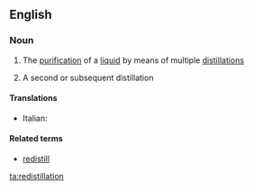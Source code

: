 ==English==

===Noun===
{{en-noun|-|s}}

# {{context|uncountable}} The [[purification]] of a [[liquid]] by means of multiple [[distillation]]s
# {{context|countable}} A second or subsequent distillation

====Translations====
{{trans-top}}
* Italian: {{t-|it|ridistillazione|f}}
{{trans-mid}}
{{trans-bottom}}

====Related terms====
* [[redistill]]

[[ta:redistillation]]